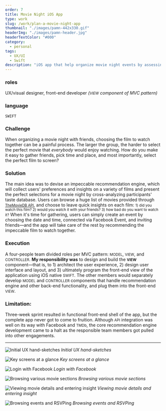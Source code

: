 ```yaml
---
order: 7
title: Movie Night iOS App
type: work
slug: /work/plan-a-movie-night-app
thumbnail: "./images/pamn-442x330.gif"
headerImg: "./images/pamn-header.jpg"
headerTextColor: "#000"
category:
  - personal
tags:
  - UX/UI
  - Swift
description: "iOS app that help organize movie night events by assessing participants' tastes and suggesting the best film to watch together."
---
```



<section class="portfolioDetail">

### roles

UX/visual designer, front-end developer _(<small>VIEW</small> component of MVC pattern)_

</section>

<section class="portfolioDetail">

### language

`SWIFT`

</section>

<section class="portfolioDetail">

### Challenge

When organizing a movie night with friends, choosing the film to watch together can be a painful process. The larger the group, the harder to select the perfect movie that _everybody_ would enjoy watching. How do you make it easy to gather friends, pick time and place, and most importantly, select the perfect film to screen?

</section>

<section class="portfolioDetail">

### Solution

The main idea was to devise an impeccable recommendation engine, which will collect users' preferences and insights on a variety of films and present the perfect selections for a movie night by cross-analyzing participants' taste database. Users can browse a huge list of movies provided through <small>[TheMovieDB API](https://www.themoviedb.org/)</small>, and choose to leave quick insights on each film: <span><small>1) did you watch this film? 2) would you watch it with your friends? 3) how bad do you want to watch it?</small></span> When it's time for gathering, users can simply create an event by choosing the date and time, connected via Facebook Event, and inviting friends&mdash;and the app will take care of the rest by recommending the impeccable film to watch together.

</section>

<section class="portfolioDetail">

### Execution

A four-people team divided roles per MVC pattern: <small>MODEL</small>, <small>VIEW</small>, and <small>CONTROLLER</small>. **My responsibility was** to design and build the <small>**VIEW**</small> component&mdash;that is, to 1) architect the user experience, 2) design user interface and layout, and 3) ultimately program the front-end view of the application using iOS native <small>SWIFT</small>. The other members would separately develop <small>MODEL</small> and <small>CONTROLLER</small> components that handle recommendation engine and other back-end functionality, and plug them into the front-end <small>VIEW</small>.

</section>

<section class="portfolioDetail">

### Limitation:

Three-week sprint resulted in functional front-end shell of the app, but the complete app never got to come to fruition. Although <small>API</small> integration was well on its way with Facebook and <small>TMDb</small>, the core recommendation engine development came to a halt as the responsible team members got pulled into other engagements.

</section>

<ButtonContainer>
  <SimpleButton
    cta="Download initial UX draft"
    href="/pamn_mockup_r1.pdf"
    variant="yellow"
  />
  <SimpleButton
    cta="View GitHub Repo"
    href="https://github.com/baadaa/plan-a-movie-night"
    variant="green"
  />
</ButtonContainer>

---

![Initial UX hand-sketches](./images/pamn_sketch.jpg)
_Initial UX hand-sketches_

![Key screens at a glance](./images/pamn-keyscreens.jpg)
_Key screens at a glance_

<div class="small-gif img-border">

![Login with Facebook](./images/pamn-auth.gif)
_Login with Facebook_

![Browsing various movie sections](./images/pamn-movie-sections.gif)
_Browsing various movie sections_

![Viewing movie details and entering insight](./images/pamn-movie-details.gif)
_Viewing movie details and entering insight_

![Browsing events and RSVPing](./images/pamn-rsvp.gif)
_Browsing events and RSVPing_

</div>
